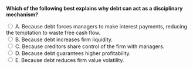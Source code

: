 ::: {.question-block}

<form onsubmit="event.preventDefault(); checkAnswer('module9_mcq_q31')" data-correct-answer="A">
<strong style="display: block;">Which of the following best explains why debt can act as a disciplinary mechanism?</strong>

<label><input type="radio" name="module9_mcq_q31" value="A"> A. Because debt forces managers to make interest payments, reducing the temptation to waste free cash flow.</label><br>
<label><input type="radio" name="module9_mcq_q31" value="B"> B. Because debt increases firm liquidity.</label><br>
<label><input type="radio" name="module9_mcq_q31" value="C"> C. Because creditors share control of the firm with managers.</label><br>
<label><input type="radio" name="module9_mcq_q31" value="D"> D. Because debt guarantees higher profitability.</label><br>
<label><input type="radio" name="module9_mcq_q31" value="E"> E. Because debt reduces firm value volatility.</label><br>
</form>

<div id="feedback-module9_mcq_q31" class="feedback" data-status="" style="display:none;">
✅ A is correct. Debt commitments limit managerial discretion and encourage efficiency through required cash payments.
</div>

:::
